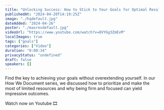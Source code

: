 ```yaml
---
title: "Unlocking Success: How to Stick to Your Goals for Optimal Results"
publishedAt: "2024-04-20T14:19:25Z"
image: "./hqdefault.jpg"
dateAdded: "2024-04-26"
poster: "./maxresdefault.jpg"
videoUrl: "https://www.youtube.com/watch?v=8VYGg3ZmEvM"
localImages: true
tags: ["goals"]
categories: ["Video"]
duration: "0:00:34"
privacyStatus: "undefined"
draft: false
speakers: []
---
```

Find the key to achieving your goals without overextending yourself. In our How We Document series, we discussed how to prioritize and make the most of limited resources and why being firm and focused can yield impressive outcomes. 

Watch now on Youtube 🎞️
